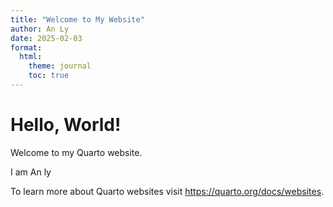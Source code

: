 ```yaml
---
title: "Welcome to My Website"
author: An Ly
date: 2025-02-03
format:
  html:
    theme: journal
    toc: true
---
```


# Hello, World!  
Welcome to my Quarto website.

I am An ly

To learn more about Quarto websites visit <https://quarto.org/docs/websites>.
